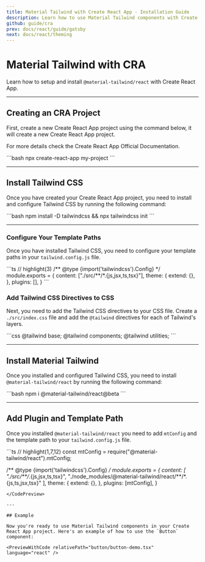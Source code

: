 ```yaml
---
title: Material Tailwind with Create React App - Installation Guide
description: Learn how to use Material Tailwind components with Create React App and Tailwind CSS to easily create elegant and flexible pages.
github: guide/cra
prev: docs/react/guide/gatsby
next: docs/react/theming
---
```


# Material Tailwind with CRA

Learn how to setup and install `@material-tailwind/react` with Create React App.

---

## Creating an CRA Project

First, create a new Create React App project using the command below, it will create a new Create React App project.

For more details check the <Link href="https://create-react-app.dev/docs/getting-started?ref=material-tailwind" target="_blank">Create React App Official Documentation</Link>.

<CodePreview>
```bash
npx create-react-app my-project
```
</CodePreview>

---

## Install Tailwind CSS

Once you have created your Create React App project, you need to install and configure Tailwind CSS by running the following command:

<CodePreview>
```bash
npm install -D tailwindcss && npx tailwindcss init
```
</CodePreview>

---

### Configure Your Template Paths

Once you have installed Tailwind CSS, you need to configure your template paths in your `tailwind.config.js` file.

<CodePreview>
```ts
// highlight(3)
/** @type {import('tailwindcss').Config} */
module.exports = {
  content: ["./src/**/*.{js,jsx,ts,tsx}"],
  theme: {
    extend: {},
  },
  plugins: [],
}
```
</CodePreview>

### Add Tailwind CSS Directives to CSS

Next, you need to add the Tailwind CSS directives to your CSS file. Create a `./src/index.css` file and add the `@tailwind` directives for each of Tailwind's layers.

<CodePreview>
```css
@tailwind base;
@tailwind components;
@tailwind utilities;
```
</CodePreview>

---

## Install Material Tailwind

Once you installed and configured Tailwind CSS, you need to install `@material-tailwind/react` by running the following command:

<CodePreview>
```bash
npm i @material-tailwind/react@beta
```
</CodePreview>

---

## Add Plugin and Template Path

Once you installed `@material-tailwind/react` you need to add `mtConfig` and the template path to your `tailwind.config.js` file.

<CodePreview>
```ts
// highlight(1,7,12)
const mtConfig = require("@material-tailwind/react").mtConfig;

/** @type {import('tailwindcss').Config} */
module.exports = {
  content: [
    "./src/**/*.{js,jsx,ts,tsx}",
    "./node_modules/@material-tailwind/react/**/*.{js,ts,jsx,tsx}"
  ],
  theme: {
    extend: {},
  },
  plugins: [mtConfig],
}
```
</CodePreview>

---

## Example

Now you're ready to use Material Tailwind components in your Create React App project. Here's an example of how to use the `Button` component:

<PreviewWithCode relativePath="button/button-demo.tsx" language="react" />